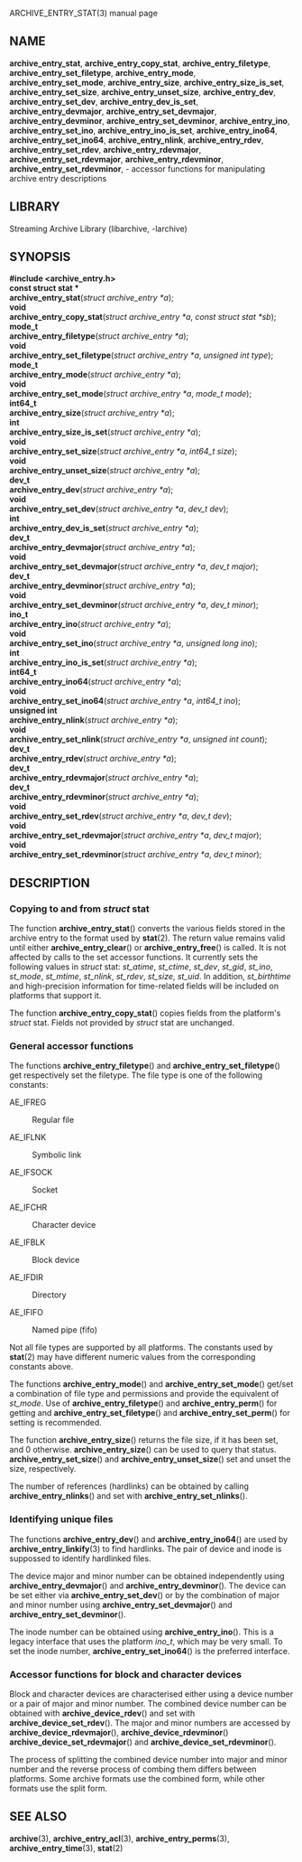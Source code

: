 ARCHIVE_ENTRY_STAT(3) manual page 
== NAME == 
'''archive_entry_stat''', 
'''archive_entry_copy_stat''', 
'''archive_entry_filetype''', 
'''archive_entry_set_filetype''', 
'''archive_entry_mode''', 
'''archive_entry_set_mode''', 
'''archive_entry_size''', 
'''archive_entry_size_is_set''', 
'''archive_entry_set_size''', 
'''archive_entry_unset_size''', 
'''archive_entry_dev''', 
'''archive_entry_set_dev''', 
'''archive_entry_dev_is_set''', 
'''archive_entry_devmajor''', 
'''archive_entry_set_devmajor''', 
'''archive_entry_devminor''', 
'''archive_entry_set_devminor''', 
'''archive_entry_ino''', 
'''archive_entry_set_ino''', 
'''archive_entry_ino_is_set''', 
'''archive_entry_ino64''', 
'''archive_entry_set_ino64''', 
'''archive_entry_nlink''', 
'''archive_entry_rdev''', 
'''archive_entry_set_rdev''', 
'''archive_entry_rdevmajor''', 
'''archive_entry_set_rdevmajor''', 
'''archive_entry_rdevminor''', 
'''archive_entry_set_rdevminor''', 
- accessor functions for manipulating archive entry descriptions 
== LIBRARY == 
Streaming Archive Library (libarchive, -larchive) 
== SYNOPSIS == 
'''<nowiki>#include <archive_entry.h></nowiki>''' 
<br> 
'''const struct stat *''' 
<br> 
'''archive_entry_stat'''(''struct archive_entry *a''); 
<br> 
'''void''' 
<br> 
'''archive_entry_copy_stat'''(''struct archive_entry *a'', ''const struct stat *sb''); 
<br> 
'''mode_t''' 
<br> 
'''archive_entry_filetype'''(''struct archive_entry *a''); 
<br> 
'''void''' 
<br> 
'''archive_entry_set_filetype'''(''struct archive_entry *a'', ''unsigned int type''); 
<br> 
'''mode_t''' 
<br> 
'''archive_entry_mode'''(''struct archive_entry *a''); 
<br> 
'''void''' 
<br> 
'''archive_entry_set_mode'''(''struct archive_entry *a'', ''mode_t mode''); 
<br> 
'''int64_t''' 
<br> 
'''archive_entry_size'''(''struct archive_entry *a''); 
<br> 
'''int''' 
<br> 
'''archive_entry_size_is_set'''(''struct archive_entry *a''); 
<br> 
'''void''' 
<br> 
'''archive_entry_set_size'''(''struct archive_entry *a'', ''int64_t size''); 
<br> 
'''void''' 
<br> 
'''archive_entry_unset_size'''(''struct archive_entry *a''); 
<br> 
'''dev_t''' 
<br> 
'''archive_entry_dev'''(''struct archive_entry *a''); 
<br> 
'''void''' 
<br> 
'''archive_entry_set_dev'''(''struct archive_entry *a'', ''dev_t dev''); 
<br> 
'''int''' 
<br> 
'''archive_entry_dev_is_set'''(''struct archive_entry *a''); 
<br> 
'''dev_t''' 
<br> 
'''archive_entry_devmajor'''(''struct archive_entry *a''); 
<br> 
'''void''' 
<br> 
'''archive_entry_set_devmajor'''(''struct archive_entry *a'', ''dev_t major''); 
<br> 
'''dev_t''' 
<br> 
'''archive_entry_devminor'''(''struct archive_entry *a''); 
<br> 
'''void''' 
<br> 
'''archive_entry_set_devminor'''(''struct archive_entry *a'', ''dev_t minor''); 
<br> 
'''ino_t''' 
<br> 
'''archive_entry_ino'''(''struct archive_entry *a''); 
<br> 
'''void''' 
<br> 
'''archive_entry_set_ino'''(''struct archive_entry *a'', ''unsigned long ino''); 
<br> 
'''int''' 
<br> 
'''archive_entry_ino_is_set'''(''struct archive_entry *a''); 
<br> 
'''int64_t''' 
<br> 
'''archive_entry_ino64'''(''struct archive_entry *a''); 
<br> 
'''void''' 
<br> 
'''archive_entry_set_ino64'''(''struct archive_entry *a'', ''int64_t ino''); 
<br> 
'''unsigned int''' 
<br> 
'''archive_entry_nlink'''(''struct archive_entry *a''); 
<br> 
'''void''' 
<br> 
'''archive_entry_set_nlink'''(''struct archive_entry *a'', ''unsigned int count''); 
<br> 
'''dev_t''' 
<br> 
'''archive_entry_rdev'''(''struct archive_entry *a''); 
<br> 
'''dev_t''' 
<br> 
'''archive_entry_rdevmajor'''(''struct archive_entry *a''); 
<br> 
'''dev_t''' 
<br> 
'''archive_entry_rdevminor'''(''struct archive_entry *a''); 
<br> 
'''void''' 
<br> 
'''archive_entry_set_rdev'''(''struct archive_entry *a'', ''dev_t dev''); 
<br> 
'''void''' 
<br> 
'''archive_entry_set_rdevmajor'''(''struct archive_entry *a'', ''dev_t major''); 
<br> 
'''void''' 
<br> 
'''archive_entry_set_rdevminor'''(''struct archive_entry *a'', ''dev_t minor''); 
== DESCRIPTION == 
=== Copying to and from ''struct'' stat=== 
The function 
'''archive_entry_stat'''() 
converts the various fields stored in the archive entry to the format 
used by 
'''stat'''(2). 
The return value remains valid until either 
'''archive_entry_clear'''() 
or 
'''archive_entry_free'''() 
is called. 
It is not affected by calls to the set accessor functions. 
It currently sets the following values in 
''struct'' stat: 
''st_atime'', 
''st_ctime'', 
''st_dev'', 
''st_gid'', 
''st_ino'', 
''st_mode'', 
''st_mtime'', 
''st_nlink'', 
''st_rdev'', 
''st_size'', 
''st_uid''. 
In addition, 
''st_birthtime'' 
and high-precision information for time-related fields 
will be included on platforms that support it. 

The function 
'''archive_entry_copy_stat'''() 
copies fields from the platform's 
''struct'' stat. 
Fields not provided by 
''struct'' stat 
are unchanged. 
=== General accessor functions=== 
The functions 
'''archive_entry_filetype'''() 
and 
'''archive_entry_set_filetype'''() 
get respectively set the filetype. 
The file type is one of the following constants: 
<dl> 
<dt>AE_IFREG</dt><dd> 
Regular file 
</dd><dt>AE_IFLNK</dt><dd> 
Symbolic link 
</dd><dt>AE_IFSOCK</dt><dd> 
Socket 
</dd><dt>AE_IFCHR</dt><dd> 
Character device 
</dd><dt>AE_IFBLK</dt><dd> 
Block device 
</dd><dt>AE_IFDIR</dt><dd> 
Directory 
</dd><dt>AE_IFIFO</dt><dd> 
Named pipe (fifo) 
</dd></dl> 
Not all file types are supported by all platforms. 
The constants used by 
'''stat'''(2) 
may have different numeric values from the 
corresponding constants above. 

The functions 
'''archive_entry_mode'''() 
and 
'''archive_entry_set_mode'''() 
get/set a combination of file type and permissions and provide the 
equivalent of 
''st_mode''. 
Use of 
'''archive_entry_filetype'''() 
and 
'''archive_entry_perm'''() 
for getting and 
'''archive_entry_set_filetype'''() 
and 
'''archive_entry_set_perm'''() 
for setting is recommended. 

The function 
'''archive_entry_size'''() 
returns the file size, if it has been set, and 0 otherwise. 
'''archive_entry_size'''() 
can be used to query that status. 
'''archive_entry_set_size'''() 
and 
'''archive_entry_unset_size'''() 
set and unset the size, respectively. 

The number of references (hardlinks) can be obtained by calling 
'''archive_entry_nlinks'''() 
and set with 
'''archive_entry_set_nlinks'''(). 
=== Identifying unique files=== 
The functions 
'''archive_entry_dev'''() 
and 
'''archive_entry_ino64'''() 
are used by 
'''archive_entry_linkify'''(3) 
to find hardlinks. 
The pair of device and inode is suppossed to identify hardlinked files. 

The device major and minor number can be obtained independently using 
'''archive_entry_devmajor'''() 
and 
'''archive_entry_devminor'''(). 
The device can be set either via 
'''archive_entry_set_dev'''() 
or by the combination of major and minor number using 
'''archive_entry_set_devmajor'''() 
and 
'''archive_entry_set_devminor'''(). 

The inode number can be obtained using 
'''archive_entry_ino'''(). 
This is a legacy interface that uses the platform 
''ino_t'', 
which may be very small. 
To set the inode number, 
'''archive_entry_set_ino64'''() 
is the preferred interface. 
=== Accessor functions for block and character devices=== 
Block and character devices are characterised either using a device number 
or a pair of major and minor number. 
The combined device number can be obtained with 
'''archive_device_rdev'''() 
and set with 
'''archive_device_set_rdev'''(). 
The major and minor numbers are accessed by 
'''archive_device_rdevmajor'''(), 
'''archive_device_rdevminor'''() 
'''archive_device_set_rdevmajor'''() 
and 
'''archive_device_set_rdevminor'''(). 

The process of splitting the combined device number into major and 
minor number and the reverse process of combing them differs between 
platforms. 
Some archive formats use the combined form, while other formats use 
the split form. 
== SEE ALSO == 
'''archive'''(3), 
'''archive_entry_acl'''(3), 
'''archive_entry_perms'''(3), 
'''archive_entry_time'''(3), 
'''stat'''(2) 
